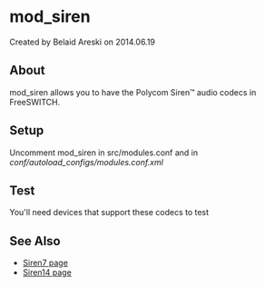 
# mod_siren 

 Created by  Belaid Areski on 2014.06.19

## About

mod\_siren allows you to have the Polycom Siren™ audio codecs in FreeSWITCH.

## Setup

Uncomment mod\_siren in src/modules.conf and in _conf/autoload\_configs/modules.conf.xml_

## Test

You'll need devices that support these codecs to test

## See Also

* [Siren7 page](http://www.polycom.com/usa/en/company/about%5Fus/technology/siren%5Fg7221/siren%5Fg7221.html)
* [Siren14 page](http://www.polycom.com/usa/en/company/about%5Fus/technology/siren14%5Fg7221c/siren14%5Fg7221c.html)


